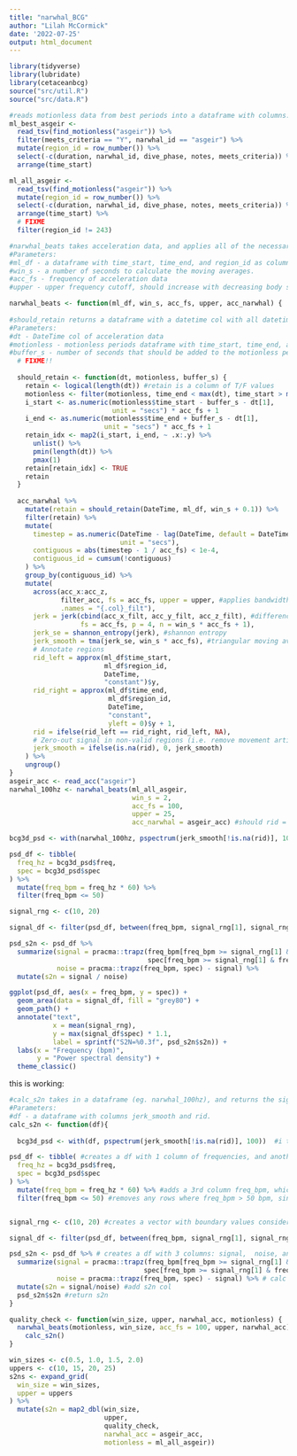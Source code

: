 ```yaml
---
title: "narwhal_BCG"
author: "Lilah McCormick"
date: '2022-07-25'
output: html_document
---
```

```r
library(tidyverse)
library(lubridate)
library(cetaceanbcg)
source("src/util.R")
source("src/data.R")
```

```r
#reads motionless data from best periods into a dataframe with columns: time_start, time_end, and region_id 
ml_best_asgeir <- 
  read_tsv(find_motionless("asgeir")) %>% 
  filter(meets_criteria == "Y", narwhal_id == "asgeir") %>% 
  mutate(region_id = row_number()) %>% 
  select(-c(duration, narwhal_id, dive_phase, notes, meets_criteria)) %>% 
  arrange(time_start)
```

```r
ml_all_asgeir <- 
  read_tsv(find_motionless("asgeir")) %>% 
  mutate(region_id = row_number()) %>% 
  select(-c(duration, narwhal_id, dive_phase, notes, meets_criteria)) %>% 
  arrange(time_start) %>% 
  # FIXME
  filter(region_id != 243)
```

```r
#narwhal_beats takes acceleration data, and applies all of the necessary filters, smoothers, and calculations, and returns a df with columns with each of these calculations. 
#Parameters: 
#ml_df - a dataframe with time_start, time_end, and region_id as columns 
#win_s - a number of seconds to calculate the moving averages. 
#acc_fs - frequency of acceleration data 
#upper - upper frequency cutoff, should increase with decreasing body size. 

narwhal_beats <- function(ml_df, win_s, acc_fs, upper, acc_narwhal) {
  
#should_retain returns a dataframe with a datetime col with all datetimes in acc data, and a column with T/F values. If a datetime in a particular row is found within a motionless period and its buffer, it will have TRUE under retain col for that row. 
#Parameters:
#dt - DateTime col of acceleration data
#motionless - motionless periods dataframe with time_start, time_end, and region_id columns
#buffer_s - number of seconds that should be added to the motionless period on either end
  # FIXME!!
  
  should_retain <- function(dt, motionless, buffer_s) { 
    retain <- logical(length(dt)) #retain is a column of T/F values 
    motionless <- filter(motionless, time_end < max(dt), time_start > min(dt))
    i_start <- as.numeric(motionless$time_start - buffer_s - dt[1],
                          unit = "secs") * acc_fs + 1
    i_end <- as.numeric(motionless$time_end + buffer_s - dt[1],
                        unit = "secs") * acc_fs + 1
    retain_idx <- map2(i_start, i_end, ~ .x:.y) %>% 
      unlist() %>% 
      pmin(length(dt)) %>% 
      pmax(1)
    retain[retain_idx] <- TRUE
    retain
  }
  
  acc_narwhal %>% 
    mutate(retain = should_retain(DateTime, ml_df, win_s + 0.1)) %>% 
    filter(retain) %>% 
    mutate(
      timestep = as.numeric(DateTime - lag(DateTime, default = DateTime[1] - acc_fs * 2), 
                            unit = "secs"),
      contiguous = abs(timestep - 1 / acc_fs) < 1e-4,
      contiguous_id = cumsum(!contiguous)
    ) %>% 
    group_by(contiguous_id) %>% 
    mutate(
      across(acc_x:acc_z, 
             filter_acc, fs = acc_fs, upper = upper, #applies bandwidth filter
             .names = "{.col}_filt"),
      jerk = jerk(cbind(acc_x_filt, acc_y_filt, acc_z_filt), #differencing
                  fs = acc_fs, p = 4, n = win_s * acc_fs + 1),
      jerk_se = shannon_entropy(jerk), #shannon entropy
      jerk_smooth = tma(jerk_se, win_s * acc_fs), #triangular moving average 
      # Annotate regions
      rid_left = approx(ml_df$time_start, 
                        ml_df$region_id, 
                        DateTime, 
                        "constant")$y,
      rid_right = approx(ml_df$time_end, 
                         ml_df$region_id, 
                         DateTime, 
                         "constant", 
                         yleft = 0)$y + 1,
      rid = ifelse(rid_left == rid_right, rid_left, NA),
      # Zero-out signal in non-valid regions (i.e. remove movement artifacts)
      jerk_smooth = ifelse(is.na(rid), 0, jerk_smooth)
    ) %>% 
    ungroup()
}
asgeir_acc <- read_acc("asgeir")
narwhal_100hz <- narwhal_beats(ml_all_asgeir,
                               win_s = 2, 
                               acc_fs = 100, 
                               upper = 25,
                               acc_narwhal = asgeir_acc) #should rid = NA in some cases?
```


```r
bcg3d_psd <- with(narwhal_100hz, pspectrum(jerk_smooth[!is.na(rid)], 100)) # i'm getting an error here when I try to do this on ms_asgeir_all 

psd_df <- tibble(
  freq_hz = bcg3d_psd$freq,
  spec = bcg3d_psd$spec
) %>% 
  mutate(freq_bpm = freq_hz * 60) %>% 
  filter(freq_bpm <= 50)

signal_rng <- c(10, 20)

signal_df <- filter(psd_df, between(freq_bpm, signal_rng[1], signal_rng[2]))

psd_s2n <- psd_df %>% 
  summarize(signal = pracma::trapz(freq_bpm[freq_bpm >= signal_rng[1] & freq_bpm <= signal_rng[2]],
                                   spec[freq_bpm >= signal_rng[1] & freq_bpm <= signal_rng[2]]),
            noise = pracma::trapz(freq_bpm, spec) - signal) %>% 
  mutate(s2n = signal / noise)

ggplot(psd_df, aes(x = freq_bpm, y = spec)) +
  geom_area(data = signal_df, fill = "grey80") +
  geom_path() +
  annotate("text", 
           x = mean(signal_rng), 
           y = max(signal_df$spec) * 1.1, 
           label = sprintf("S2N=%0.3f", psd_s2n$s2n)) +
  labs(x = "Frequency (bpm)",
       y = "Power spectral density") +
  theme_classic()
```


this is working:  
```r
#calc_s2n takes in a dataframe (eg. narwhal_100hz), and returns the signal to noise ratio for jerk_smooth for that df, using a signal range of 10 - 20 bpm. 
#Parameters: 
#df - a dataframe with columns jerk_smooth and rid. 
calc_s2n <- function(df){
  
  bcg3d_psd <- with(df, pspectrum(jerk_smooth[!is.na(rid)], 100))  #i think this takes narwhal_100hz, and returns a bunch of values associated with psd. It excludes any rows were rid = NA. Specifies that sampling freq is 100 hz. 

psd_df <- tibble( #creates a df with 1 column of frequencies, and another with spec(?) corresponding to those frequencies
  freq_hz = bcg3d_psd$freq, 
  spec = bcg3d_psd$spec
) %>% 
  mutate(freq_bpm = freq_hz * 60) %>% #adds a 3rd column freq_bpm, which is the frequencies in freq_hz in units of bpm 
  filter(freq_bpm <= 50) #removes any rows where freq_bpm > 50 bpm, since this is outside the expected range of a narwhal hr. 


signal_rng <- c(10, 20) #creates a vector with boundary values considered "signal"

signal_df <- filter(psd_df, between(freq_bpm, signal_rng[1], signal_rng[2])) #creates a new df with same cols and values from psd_df, but only includes rows in which freq_bpm is between 10 and 20 bpm. 

psd_s2n <- psd_df %>% # creates a df with 3 columns: signal,  noise, and s2n (signal-to-noise-ratio) Values for s2n should be at least > 1. 
  summarize(signal = pracma::trapz(freq_bpm[freq_bpm >= signal_rng[1] & freq_bpm <= signal_rng[2]],
                                  spec[freq_bpm >= signal_rng[1] & freq_bpm <= signal_rng[2]]), #calc signal 
            noise = pracma::trapz(freq_bpm, spec) - signal) %>% # calc noise
  mutate(s2n = signal/noise) #add s2n col 
  psd_s2n$s2n #return s2n
}
```


```r
quality_check <- function(win_size, upper, narwhal_acc, motionless) {
  narwhal_beats(motionless, win_size, acc_fs = 100, upper, narwhal_acc) %>% 
    calc_s2n()
}

win_sizes <- c(0.5, 1.0, 1.5, 2.0)
uppers <- c(10, 15, 20, 25)
s2ns <- expand_grid(
  win_size = win_sizes,
  upper = uppers
) %>% 
  mutate(s2n = map2_dbl(win_size, 
                        upper, 
                        quality_check, 
                        narwhal_acc = asgeir_acc,
                        motionless = ml_all_asgeir))
```
